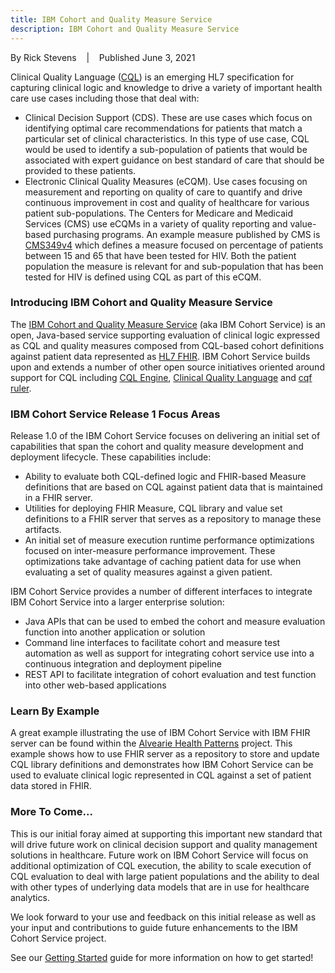 ---
title: IBM Cohort and Quality Measure Service
description: IBM Cohort and Quality Measure Service
---
By Rick Stevens &nbsp;&nbsp; | &nbsp;&nbsp; Published June 3, 2021

Clinical Quality Language ([CQL](https://cql.hl7.org/)) is an emerging HL7 specification for capturing clinical logic and knowledge to drive a variety of important 
health care use cases including those that deal with:

  - Clinical Decision Support (CDS). These are use cases which focus on identifying optimal care recommendations for patients that match a particular 
  set of clinical characteristics. In this type of use case, CQL would be used to identify a sub-population of patients that would be associated with 
  expert guidance on best standard of care that should be provided to these patients.
  - Electronic Clinical Quality Measures (eCQM). Use cases focusing on measurement and reporting on quality of care to quantify and drive continuous 
  improvement in cost and quality of healthcare for various patient sub-populations. The Centers for Medicare and Medicaid Services (CMS) use eCQMs in 
  a variety of quality reporting and value-based purchasing programs. An example measure published by CMS is [CMS349v4](https://ecqi.healthit.gov/ecqm/ep/2022/cms349v4) which defines a measure focused 
  on percentage of patients between 15 and 65 that have been tested for HIV. Both the patient population the measure is relevant for and sub-population 
  that has been tested for HIV is defined using CQL as part of this eCQM.

### Introducing IBM Cohort and Quality Measure Service

The [IBM Cohort and Quality Measure Service](https://alvearie.io/quality-measure-and-cohort-service) (aka IBM Cohort Service) is an open, 
Java-based service supporting evaluation of clinical logic expressed as CQL and quality measures composed from CQL-based cohort definitions 
against patient data represented as [HL7 FHIR](https://www.hl7.org/fhir/R4/). IBM Cohort Service builds upon and extends a number of other open 
source initiatives oriented around support for CQL including [CQL Engine](https://github.com/DBCG/cql_engine), 
[Clinical Quality Language](https://github.com/cqframework/clinical_quality_language) and [cqf ruler](https://github.com/DBCG/cqf-ruler).

### IBM Cohort Service Release 1 Focus Areas

Release 1.0 of the IBM Cohort Service focuses on delivering an initial set of capabilities that span the cohort and quality measure development and 
deployment lifecycle. These capabilities include:

  - Ability to evaluate both CQL-defined logic and FHIR-based Measure definitions that are based on CQL against patient data that is maintained in a FHIR server.
  - Utilities for deploying FHIR Measure, CQL library and value set definitions to a FHIR server that serves as a repository to manage these artifacts.
  - An initial set of measure execution runtime performance optimizations focused on inter-measure performance improvement. These optimizations take advantage of caching patient data for use when evaluating a set of quality measures against a given patient.

IBM Cohort Service provides a number of different interfaces to integrate IBM Cohort Service into a larger enterprise solution:
  - Java APIs that can be used to embed the cohort and measure evaluation function into another application or solution
  - Command line interfaces to facilitate cohort and measure test automation as well as support for integrating cohort service use into a continuous integration and deployment pipeline
  - REST API to facilitate integration of cohort evaluation and test function into other web-based applications

### Learn By Example

A great example illustrating the use of IBM Cohort Service with IBM FHIR server can be found within the 
[Alvearie Health Patterns](https://github.com/Alvearie/health-patterns/tree/main/cohort-service) project. 
This example shows how to use FHIR server as a repository to store and update CQL library definitions and demonstrates 
how IBM Cohort Service can be used to evaluate clinical logic represented in CQL against a set of patient data stored in FHIR.

### More To Come...

This is our initial foray aimed at supporting this important new standard that will drive future work on clinical decision support and 
quality management solutions in healthcare. Future work on IBM Cohort Service will focus on additional optimization of CQL execution, 
the ability to scale execution of CQL evaluation to deal with large patient populations and the ability to deal with other types of underlying 
data models that are in use for healthcare analytics.

We look forward to your use and feedback on this initial release as well as your input and contributions to guide future 
enhancements to the IBM Cohort Service project.


See our [Getting Started](https://alvearie.io/quality-measure-and-cohort-service/#/user-guide/getting-started) guide for more information on how to get started!


<p/>